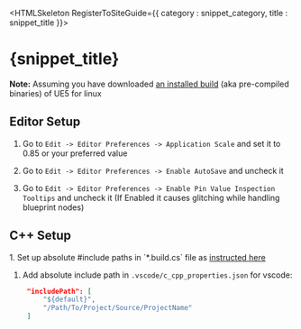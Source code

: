 

<HTMLSkeleton RegisterToSiteGuide={{ category : snippet_category, title : snippet_title }}>

<H1 WrittenOn={new Date("2025-01-14")}>{snippet_title}</H1>

**Note:** Assuming you have downloaded [an installed build][1] (aka pre-compiled binaries) of UE5 for linux

<H2 TopBRCount={1}>Editor Setup</H2>

1. Go to `Edit -> Editor Preferences -> Application Scale` and set it to 0.85 or your preferred value  

1. Go to `Edit -> Editor Preferences -> Enable AutoSave` and uncheck it

1. Go to `Edit -> Editor Preferences -> Enable Pin Value Inspection Tooltips` and uncheck it (If Enabled it causes glitching while handling blueprint nodes)


<H2 TopBRCount={1}>C++ Setup</H2>
1. Set up absolute #include paths in `*.build.cs` file as <a href={UE_ABSOLUTE_INCLUDE_PATH_URL}>instructed here</a>

1. Add absolute include path in `.vscode/c_cpp_properties.json` for vscode:
   ```json
    "includePath": [
        "${default}",
        "/Path/To/Project/Source/ProjectName"
    ]
   ```


[1]: (https://dev.epicgames.com/documentation/en-us/unreal-engine/linux-development-quickstart-for-unreal-engine#2adownloadaninstalledbuild)
</HTMLSkeleton>